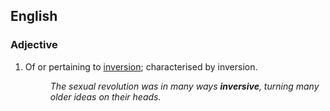==English==

===Adjective===
{{en-adj}}

# Of or pertaining to [[inversion]]; characterised by inversion.
#:''The sexual revolution was in many ways '''inversive''', turning many older ideas on their heads.''